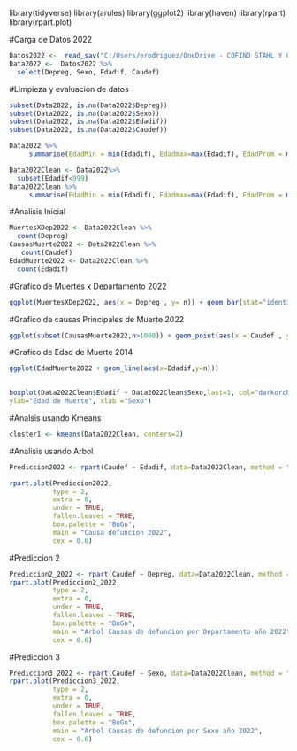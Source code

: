 library(tidyverse)
library(arules)
library(ggplot2)
library(haven)
library(rpart)
library(rpart.plot)

#Carga de Datos 2022

```r
Datos2022 <-  read_sav("C:/Users/erodriguez/OneDrive - COFIÑO STAHL Y CIA, S.A/Documents/Personal Data/Maestira USAC/Cuarto Trimestre/Introduccion a la Mineria de Datos/Proyecto/20230919232405QL4dMFKDwxMZkfk1gTiHClmLsdYdyRgL.sav")
Data2022 <-  Datos2022 %>%
  select(Depreg, Sexo, Edadif, Caudef)
```
#Limpieza y evaluacion de datos

```r
subset(Data2022, is.na(Data2022$Depreg))
subset(Data2022, is.na(Data2022$Sexo))
subset(Data2022, is.na(Data2022$Edadif))
subset(Data2022, is.na(Data2022$Caudef))
```
```r
Data2022 %>%
     summarise(EdadMin = min(Edadif), Edadmax=max(Edadif), EdadProm = mean(Edadif))
```
```r
Data2022Clean <- Data2022%>%
  subset(Edadif<999)
Data2022Clean %>%
     summarise(EdadMin = min(Edadif), Edadmax=max(Edadif), EdadProm = mean(Edadif), EdadMedia = median(Edadif))
```

#Analisis Inicial
```r
MuertesXDep2022 <- Data2022Clean %>%
  count(Depreg)
CausasMuerte2022 <- Data2022Clean %>%
   count(Caudef)
EdadMuerte2022 <- Data2022Clean %>%
  count(Edadif)
```
#Grafico de Muertes x Departamento 2022

```r
ggplot(MuertesXDep2022, aes(x = Depreg , y= n)) + geom_bar(stat="identity", fill="red", alpha=.6, width=.4) + labs(x="Departamento",y= "Frecuencia") 
```
#Grafico de causas Principales de Muerte 2022

```r
ggplot(subset(CausasMuerte2022,n>1000)) + geom_point(aes(x = Caudef , y= n))
```
#Grafico de Edad de Muerte 2014

```r

ggplot(EdadMuerte2022 + geom_line(aes(x=Edadif,y=n)))
       
```


```r
boxplot(Data2022Clean$Edadif ~ Data2022Clean$Sexo,last=1, col="darkorchid1",
ylab="Edad de Muerte", xlab ="Sexo")
```
#Analsis usando Kmeans

```r
cluster1 <- kmeans(Data2022Clean, centers=2)
```
#Analisis usando Arbol

```r

Prediccion2022 <- rpart(Caudef ~ Edadif, data=Data2022Clean, method = "class")

rpart.plot(Prediccion2022,
           type = 2,
           extra = 0,  
           under = TRUE,  
           fallen.leaves = TRUE,  
           box.palette = "BuGn",  
           main = "Causa defuncion 2022",
           cex = 0.6)  

```

#Prediccion 2

```r

Prediccion2_2022 <- rpart(Caudef ~ Depreg, data=Data2022Clean, method = "class")
rpart.plot(Prediccion2_2022,
           type = 2,
           extra = 0,  
           under = TRUE,  
           fallen.leaves = TRUE,  
           box.palette = "BuGn",  
           main = "Arbol Causas de defuncion por Departamento año 2022",
           cex = 0.6)  
```

#Prediccion 3

```r
Prediccion3_2022 <- rpart(Caudef ~ Sexo, data=Data2022Clean, method = "class")
rpart.plot(Prediccion3_2022,
           type = 2,
           extra = 0,  
           under = TRUE,  
           fallen.leaves = TRUE,  
           box.palette = "BuGn",  
           main = "Arbol Causas de defuncion por Sexo año 2022",
           cex = 0.6)  
```
